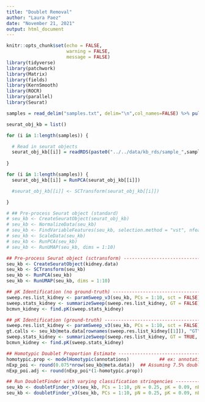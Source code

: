 ```yaml
---
title: "Doublet Removal"
author: "Laura Paez"
date: "November 21, 2021"
output: html_document
---
```


```r
knitr::opts_chunk$set(echo = FALSE,
                      warning = FALSE,
                      message = FALSE)
library(tidyverse)
library(patchwork)
library(Matrix)
library(fields)
library(KernSmooth)
library(ROCR)
library(parallel)
library(Seurat)

```

```r
samples = read_delim("samples.txt", delim="\n",col_names=FALSE) %>% pull(X1)

seurat_obj_kb = list()

for (i in 1:length(samples)) {

  # Read in seurat objects
  seurat_obj_kb[[i]] = readRDS(paste0("../../data/kb_rds/sample_",samples[i],"_kb.rds"))
  
}

```

```r

for (i in 1:length(samples)) {
  seurat_obj_kb[[i]] = RunPCA(seurat_obj_kb[[i]])

  #seurat_obj_kb[[i]] <- SCTransform(seurat_obj_kb[[i]])

}

```

```r
# ## Pre-process Seurat object (standard)
# seu_kb <- CreateSeuratObject(seurat_obj_kb)
# seu_kb <- NormalizeData(seu_kb)
# seu_kb <- FindVariableFeatures(seu_kb, selection.method = "vst", nfeatures = 2000)
# seu_kb <- ScaleData(seu_kb)
# seu_kb <- RunPCA(seu_kb)
# seu_kb <- RunUMAP(seu_kb, dims = 1:10)

## Pre-process Seurat object (sctransform) -----------------------------------------------------------------------------------
seu_kb <- CreateSeuratObject(kidney.data)
seu_kb <- SCTransform(seu_kb)
seu_kb <- RunPCA(seu_kb)
seu_kb <- RunUMAP(seu_kb, dims = 1:10)

## pK Identification (no ground-truth) ---------------------------------------------------------------------------------------
sweep.res.list_kidney <- paramSweep_v3(seu_kb, PCs = 1:10, sct = FALSE)
sweep.stats_kidney <- summarizeSweep(sweep.res.list_kidney, GT = FALSE)
bcmvn_kidney <- find.pK(sweep.stats_kidney)

## pK Identification (ground-truth) ------------------------------------------------------------------------------------------
sweep.res.list_kidney <- paramSweep_v3(seu_kb, PCs = 1:10, sct = FALSE)
gt.calls <- seu_kb@meta.data[rownames(sweep.res.list_kidney[[1]]), "GT"].   ## GT is a vector containing "Singlet" and "Doublet" calls recorded using sample multiplexing classification and/or in silico geneotyping results 
sweep.stats_kidney <- summarizeSweep(sweep.res.list_kidney, GT = TRUE, GT.calls = gt.calls)
bcmvn_kidney <- find.pK(sweep.stats_kidney)

## Homotypic Doublet Proportion Estimate -------------------------------------------------------------------------------------
homotypic.prop <- modelHomotypic(annotations)           ## ex: annotations <- seu_kb@meta.data$ClusteringResults
nExp_poi <- round(0.075*nrow(seu_kb@meta.data))  ## Assuming 7.5% doublet formation rate - tailor for your dataset
nExp_poi.adj <- round(nExp_poi*(1-homotypic.prop))

## Run DoubletFinder with varying classification stringencies ----------------------------------------------------------------
seu_kb <- doubletFinder_v3(seu_kb, PCs = 1:10, pN = 0.25, pK = 0.09, nExp = nExp_poi, reuse.pANN = FALSE, sct = FALSE)
seu_kb <- doubletFinder_v3(seu_kb, PCs = 1:10, pN = 0.25, pK = 0.09, nExp = nExp_poi.adj, reuse.pANN = "pANN_0.25_0.09_913", sct = FALSE)

```

